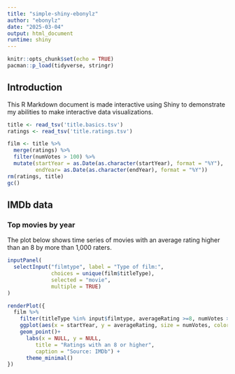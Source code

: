 ```yaml
---
title: "simple-shiny-ebonylz"
author: "ebonylz"
date: "2025-03-04"
output: html_document
runtime: shiny
---
```


```r
knitr::opts_chunk$set(echo = TRUE)
pacman::p_load(tidyverse, stringr)
```

## Introduction

This R Markdown document is made interactive using Shiny to demonstrate my abilities to make interactive data visualizations.

```r
title <- read_tsv('title.basics.tsv')
ratings <- read_tsv('title.ratings.tsv')

film <- title %>%
  merge(ratings) %>%
  filter(numVotes > 100) %>%
  mutate(startYear = as.Date(as.character(startYear), format = "%Y"),
         endYear= as.Date(as.character(endYear), format = "%Y"))
rm(ratings, title)
gc()

```

## IMDb data{.tabset}

### Top movies by year

The plot below shows time series of movies with an average rating higher than an 8 by more than 1,000 raters.

```r
inputPanel(
  selectInput("filmtype", label = "Type of film:",
              choices = unique(film$titleType), 
              selected = "movie", 
              multiple = TRUE)
)

renderPlot({
  film %>% 
    filter(titleType %in% input$filmtype, averageRating >=8, numVotes >=1000) %>%
    ggplot(aes(x = startYear, y = averageRating, size = numVotes, color = titleType)) +
    geom_point()+
      labs(x = NULL, y = NULL,
         title = "Ratings with an 8 or higher",
         caption = "Source: IMDb") + 
      theme_minimal()
})
```
